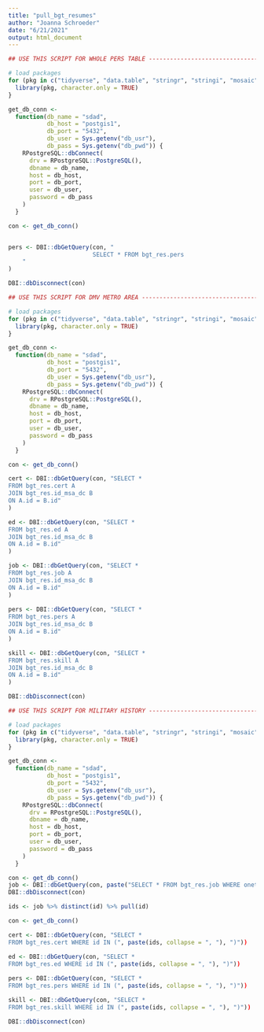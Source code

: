 ```yaml
---
title: "pull_bgt_resumes"
author: "Joanna Schroeder"
date: "6/21/2021"
output: html_document
---
```


```r
## USE THIS SCRIPT FOR WHOLE PERS TABLE -------------------------------------------------------

# load packages 
for (pkg in c("tidyverse", "data.table", "stringr", "stringi", "mosaic", "dplyr", "readr","gt")) {
  library(pkg, character.only = TRUE)
}

get_db_conn <-
  function(db_name = "sdad",
           db_host = "postgis1",
           db_port = "5432",
           db_user = Sys.getenv("db_usr"),
           db_pass = Sys.getenv("db_pwd")) {
    RPostgreSQL::dbConnect(
      drv = RPostgreSQL::PostgreSQL(),
      dbname = db_name,
      host = db_host,
      port = db_port,
      user = db_user,
      password = db_pass
    )
  }

con <- get_db_conn()


pers <- DBI::dbGetQuery(con, "
                        SELECT * FROM bgt_res.pers
    "
)

DBI::dbDisconnect(con)
```
 
 
 
```r
## USE THIS SCRIPT FOR DMV METRO AREA -------------------------------------------------------

# load packages 
for (pkg in c("tidyverse", "data.table", "stringr", "stringi", "mosaic", "dplyr", "readr","gt", 'lubridate')) {
  library(pkg, character.only = TRUE)
}

get_db_conn <-
  function(db_name = "sdad",
           db_host = "postgis1",
           db_port = "5432",
           db_user = Sys.getenv("db_usr"),
           db_pass = Sys.getenv("db_pwd")) {
    RPostgreSQL::dbConnect(
      drv = RPostgreSQL::PostgreSQL(),
      dbname = db_name,
      host = db_host,
      port = db_port,
      user = db_user,
      password = db_pass
    )
  }

con <- get_db_conn()

cert <- DBI::dbGetQuery(con, "SELECT *
FROM bgt_res.cert A
JOIN bgt_res.id_msa_dc B
ON A.id = B.id"
)

ed <- DBI::dbGetQuery(con, "SELECT *
FROM bgt_res.ed A
JOIN bgt_res.id_msa_dc B
ON A.id = B.id"
)

job <- DBI::dbGetQuery(con, "SELECT *
FROM bgt_res.job A
JOIN bgt_res.id_msa_dc B
ON A.id = B.id"
)
  
pers <- DBI::dbGetQuery(con, "SELECT *
FROM bgt_res.pers A
JOIN bgt_res.id_msa_dc B
ON A.id = B.id"
)

skill <- DBI::dbGetQuery(con, "SELECT *
FROM bgt_res.skill A
JOIN bgt_res.id_msa_dc B
ON A.id = B.id"
)

DBI::dbDisconnect(con)

```


```r
## USE THIS SCRIPT FOR MILITARY HISTORY ----------------------------------------------------

# load packages 
for (pkg in c("tidyverse", "data.table", "stringr", "stringi", "mosaic", "dplyr", "readr","gt", 'lubridate')) {
  library(pkg, character.only = TRUE)
}

get_db_conn <-
  function(db_name = "sdad",
           db_host = "postgis1",
           db_port = "5432",
           db_user = Sys.getenv("db_usr"),
           db_pass = Sys.getenv("db_pwd")) {
    RPostgreSQL::dbConnect(
      drv = RPostgreSQL::PostgreSQL(),
      dbname = db_name,
      host = db_host,
      port = db_port,
      user = db_user,
      password = db_pass
    )
  }

con <- get_db_conn()
job <- DBI::dbGetQuery(con, paste("SELECT * FROM bgt_res.job WHERE onet LIKE '55-%'"))
DBI::dbDisconnect(con)

ids <- job %>% distinct(id) %>% pull(id)

con <- get_db_conn()

cert <- DBI::dbGetQuery(con, "SELECT *
FROM bgt_res.cert WHERE id IN (", paste(ids, collapse = ", "), ")"))

ed <- DBI::dbGetQuery(con, "SELECT *
FROM bgt_res.ed WHERE id IN (", paste(ids, collapse = ", "), ")"))
  
pers <- DBI::dbGetQuery(con, "SELECT *
FROM bgt_res.pers WHERE id IN (", paste(ids, collapse = ", "), ")"))

skill <- DBI::dbGetQuery(con, "SELECT *
FROM bgt_res.skill WHERE id IN (", paste(ids, collapse = ", "), ")"))

DBI::dbDisconnect(con)

```
